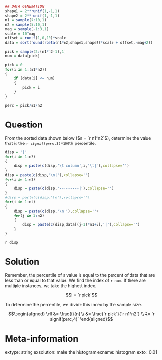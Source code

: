 ```r
## DATA GENERATION
shape1 = 2**runif(1,-1,1)
shape2 = 2**runif(1,-1,1)
n1 = sample(5:10,1)
n2 = sample(5:10,1)
mag = sample(-1:3,1)
scale = 10^mag
offset = runif(1,0,10)*scale
data = sort(round(rbeta(n1*n2,shape1,shape2)*scale + offset,-mag+2))

pick = sample(2:(n1*n2-1),1)
num = data[pick]

pick = 0
for(i in 1:(n1*n2))
{
    if (data[i] <= num)
    {
        pick = i
    }
}

perc = pick/n1/n2
```

Question
========

From the sorted data shown below ($n = `r n1*n2`$), determine the value that is the `r signif(perc,3)*100`th percentile.

```r
disp = '|'
for(i in 1:n2)
{
    disp = paste(c(disp,'\t column',i,'\t|'),collapse='')
}
disp = paste(c(disp,'\n|'),collapse='')
for(i in 1:n2)
{
    disp = paste(c(disp,'---------|'),collapse='')
}
#disp = paste(c(disp,'\n'),collapse='')
for(i in 1:n1)
{
    disp = paste(c(disp,'\n|'),collapse='')
    for(j in 1:n2)
    {
        disp = paste(c(disp,data[(j-1)*n1+i],'|'),collapse='')
    }
}
```

`r disp`


Solution
========

Remember, the percentile of a value is equal to the percent of data that are less than or equal to that value. We find the index of `r num`. If there are multiple instances, we take the highest index.

$$i = `r pick`$$

To determine the percentile, we divide this index by the sample size.

$$\begin{aligned}
    \ell &= \frac{i}{n} \\
         &= \frac{`r pick`}{`r n1*n2`} \\
         &= `r signif(perc,4)`
\end{aligned}$$

Meta-information
============
extype: string
exsolution: make the histogram
exname: histogram
extol: 0.01

